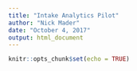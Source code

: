 ```yaml
---
title: "Intake Analytics Pilot"
author: "Nick Mader"
date: "October 4, 2017"
output: html_document
---
```


```r
knitr::opts_chunk$set(echo = TRUE)
```
